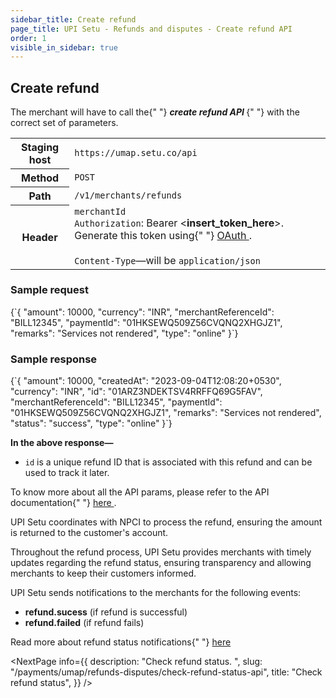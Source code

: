 ```yaml
---
sidebar_title: Create refund
page_title: UPI Setu - Refunds and disputes - Create refund API
order: 1
visible_in_sidebar: true
---
```


## Create refund

<p>
  The merchant will have to call the{" "}
  <b>
    <i>create refund API</i>
  </b>{" "}
  with the correct set of parameters.
</p>

<table>
  <tbody>
    <tr>
      <th>Staging host</th>
      <td>
        <code>https://umap.setu.co/api</code>
      </td>
    </tr>
    <tr>
      <th>Method</th>
      <td>
        <code>POST</code>
      </td>
    </tr>
    <tr>
      <th>Path</th>
      <td>
        <code>/v1/merchants/refunds</code>
      </td>
    </tr>
    <tr>
      <th>Header</th>
      <td>
        <code>merchantId</code>
        <br />
        <code>Authorization</code>: Bearer &lt;<b>insert_token_here</b>&gt;.
        Generate this token using{" "}
        <a href="/payments/umap/api-integration" target="_blank">
          OAuth
        </a>
        .<br />
        <br />
        <code>Content-Type</code>—will be <code>application/json</code>
      </td>
    </tr>
  </tbody>
</table>

### Sample request

<CodeBlockWithCopy language="json">
  {`{
    "amount": 10000,
    "currency": "INR",
    "merchantReferenceId": "BILL12345",
    "paymentId": "01HKSEWQ509Z56CVQNQ2XHGJZ1",
    "remarks": "Services not rendered",
    "type": "online"
}`}
</CodeBlockWithCopy>

### Sample response

<CodeBlockWithCopy language="json">
  {`{
  "amount": 10000,
  "createdAt": "2023-09-04T12:08:20+0530",
  "currency": "INR",
  "id": "01ARZ3NDEKTSV4RRFFQ69G5FAV",
  "merchantReferenceId": "BILL12345",
  "paymentId": "01HKSEWQ509Z56CVQNQ2XHGJZ1",
  "remarks": "Services not rendered",
  "status": "success",
  "type": "online"
}`}
</CodeBlockWithCopy>

<b>In the above response—</b>
<ul>
  <li>
    <code>id</code> is a unique refund ID that is associated with this refund
    and can be used to track it later.
  </li>
</ul>
<p>
  To know more about all the API params, please refer to the API documentation{" "}
  <a
    href="/payments/umap/api-reference#/category~refund/operation~refund#create"
    target="_blank"
  >
    here
  </a>
  .
</p>
<p>
  UPI Setu coordinates with NPCI to process the refund, ensuring the amount is
  returned to the customer's account.
</p>
<p>
  Throughout the refund process, UPI Setu provides merchants with timely updates
  regarding the refund status, ensuring transparency and allowing merchants to
  keep their customers informed.
</p>
<p>UPI Setu sends notifications to the merchants for the following events:</p>
<ul>
  <li>
    <b>refund.sucess</b> (if refund is successful)
  </li>
  <li>
    <b>refund.failed</b> (if refund fails)
  </li>
</ul>
<p>
  Read more about refund status notifications{" "}
  <a href="/payments/umap/notifications/refunds">here</a>
</p>

<NextPage
  info={{
    description: "Check refund status.  ",
    slug: "/payments/umap/refunds-disputes/check-refund-status-api",
    title: "Check refund status",
  }}
/>
